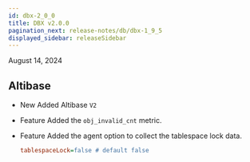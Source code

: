 ```yaml
---
id: dbx-2_0_0
title: DBX v2.0.0
pagination_next: release-notes/db/dbx-1_9_5
displayed_sidebar: releaseSidebar
---
```


August 14, 2024

## Altibase

- <Status priority='1'>New</Status> Added Altibase <code className="my">V2</code>

- <Status priority='1'>Feature</Status> Added the `obj_invalid_cnt` metric.

- <Status priority='1'>Feature</Status> Added the agent option to collect the tablespace lock data.

  ```ini title="whatap.conf"
  tablespaceLock=false # default false
  ```
